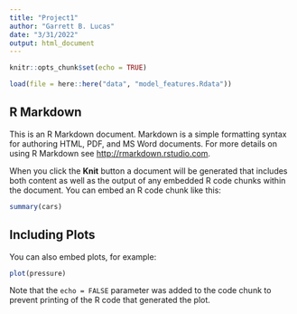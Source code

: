 ```yaml
---
title: "Project1"
author: "Garrett B. Lucas"
date: "3/31/2022"
output: html_document
---
```


```r
knitr::opts_chunk$set(echo = TRUE)

load(file = here::here("data", "model_features.Rdata"))
```

## R Markdown

This is an R Markdown document. Markdown is a simple formatting syntax for authoring HTML, PDF, and MS Word documents. For more details on using R Markdown see <http://rmarkdown.rstudio.com>.

When you click the **Knit** button a document will be generated that includes both content as well as the output of any embedded R code chunks within the document. You can embed an R code chunk like this:

```r
summary(cars)
```

## Including Plots

You can also embed plots, for example:

```r
plot(pressure)
```

Note that the `echo = FALSE` parameter was added to the code chunk to prevent printing of the R code that generated the plot.
